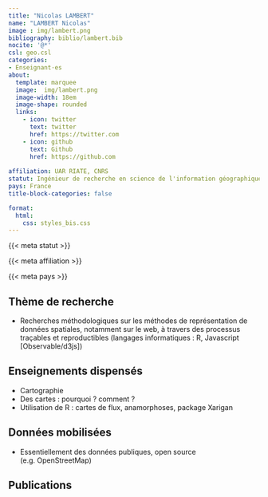 ```yaml
---
title: "Nicolas LAMBERT"
name: "LAMBERT Nicolas"
image : img/lambert.png
bibliography: biblio/lambert.bib
nocite: '@*'
csl: geo.csl
categories: 
- Enseignant·es
about:
  template: marquee
  image:  img/lambert.png
  image-width: 18em
  image-shape: rounded
  links:
    - icon: twitter
      text: twitter
      href: https://twitter.com
    - icon: github
      text: Github
      href: https://github.com
      
affiliation: UAR RIATE, CNRS
statut: Ingénieur de recherche en science de l'information géographique
pays: France
title-block-categories: false

format:
  html: 
    css: styles_bis.css
---
```


::: {#profil}
::: {#statut}
{{< meta statut >}}
:::

::: {#affiliation}
{{< meta affiliation >}}
:::

::: {#pays}
<i class="bi bi-globe2"></i> {{< meta pays >}}\
:::
:::

## <i class="bi bi-ui-checks-grid"></i> Thème de recherche

::: {#liste}
-   Recherches méthodologiques sur les méthodes de représentation de données spatiales, notamment sur le web, à travers des processus traçables et reproductibles (langages informatiques : R, Javascript \[Observable/d3js\])
:::

## <i class="bi bi-person-video3"></i> Enseignements dispensés

<div>

-   Cartographie
-   Des cartes : pourquoi ? comment ?
-   Utilisation de R : cartes de flux, anamorphoses, package Xarigan

</div>

## <i class="bi bi-clipboard-data"></i> Données mobilisées

-   Essentiellement des données publiques, open source (e.g. OpenStreetMap)

## <i class="bi bi-file-earmark-text"></i> Publications

::: {#refs}
:::
